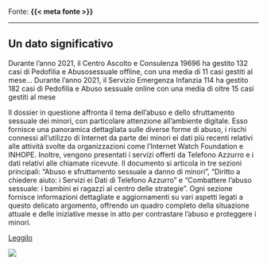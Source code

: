 :::{.fonte}
Fonte: **{{< meta fonte >}}**
:::

---

::: {.callout-tip}
## Un dato significativo
Durante l'anno 2021, il Centro Ascolto e Consulenza 19696 ha gestito 132 casi di Pedofilia e Abusosessuale offline, con una media di 11 casi gestiti al mese… Durante l'anno 2021, il Servizio Emergenza Infanzia 114 ha gestito 182 casi di Pedofilia e Abuso sessuale online con una media di oltre 15 casi gestiti al mese
:::

:::{.descrizione}
Il dossier in questione affronta il tema dell'abuso e dello sfruttamento sessuale dei minori, con particolare attenzione all'ambiente digitale. Esso fornisce una panoramica dettagliata sulle diverse forme di abuso, i rischi connessi all'utilizzo di Internet da parte dei minori ei dati più recenti relativi alle attività svolte da organizzazioni come l'Internet Watch Foundation e INHOPE. Inoltre, vengono presentati i servizi offerti da Telefono Azzurro e i dati relativi alle chiamate ricevute. Il documento si articola in tre sezioni principali: "Abuso e sfruttamento sessuale a danno di minori", "Diritto a chiedere aiuto: i Servizi ei Dati di Telefono Azzurro" e "Combattere l'abuso sessuale: i bambini ei ragazzi al centro delle strategie ". Ogni sezione fornisce informazioni dettagliate e aggiornamenti su vari aspetti legati a questo delicato argomento, offrendo un quadro completo della situazione attuale e delle iniziative messe in atto per contrastare l'abuso e proteggere i minori.
:::

[Leggilo](https://azzurro.it/wp-content/uploads/2023/03/Dossier-Pedofilia-2022.pdf){.btn-action-primary .btn-action .btn .btn-success .btn-lg}

[![]({{< meta image >}})](https://azzurro.it/wp-content/uploads/2023/03/Dossier-Pedofilia-2022.pdf)

